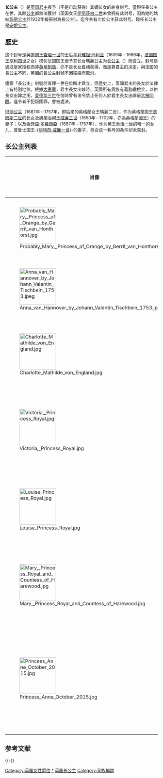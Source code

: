 {{noteTA
|1=zh-hans:伊丽莎白; zh-tw:伊麗莎白; zh-hk:伊利沙伯;
|2=zh-hans:雅莉珊德拉; zh-tw:雅莉珊德拉; zh-hk:雅麗珊;
|G1=PoliticiansUK 
|G2=PP
|G3=Country
}}
{{Other uses|subject=英国长公主|other=长公主的其他含义|長公主}}

'''长公主'''（{{lang-en|'''Princess Royal'''}}）是[[英国君主|英国君主]]授予（不是自动获得）其嫡长女的終身封号。當現任長公主在世，其餘[[公主|公主]]都無法獲封（英国女王[[伊丽莎白二世|伊丽莎白二世]]未曾拥有此封号，因為她的姑姑[[玛丽长公主_(哈伍德伯爵夫人)|玛丽公主]]於1932年被冊封為長公主）。迄今共有七位公主获此封号。现任长公主是[[安妮长公主|安妮公主]]。

== 歷史 ==
这个封号是英国国王[[查理一世_(英格蘭)|查理一世]]的王后[[法兰西的亨利埃塔·玛丽亚|亨莉雅妲·玛利亚]]（1609年－1669年，[[法国国王|法国国王]][[亨利四世_(法兰西)|亨利四世]]之女）模仿法国国王授予其长女瑪麗公主为[[法国长公主|长公主]]（{{lang-fr|'''Madame Royale'''}}）而设立。封号是通过皇家授权而非[[專利特許證|英皇制诰]]，亦不是长女自动获得，而是靠君主的决定。與法國的長公主不同，英國的長公主封號不因結婚而取消。

儘管「長公主」封號於查理一世在位時才建立，但歷史上，英國君主的長女於法律上有特別地位。根據[[大憲章|大憲章]]，君主長女出嫁時，英國所有貴族有義務繳稅金，以供長女出嫁之用。[[爱德华三世|爱德华三世]]在位時曾有法令禁止任何人於君主長女出嫁前[[性交|大被同眠]]。違令者干犯叛國罪，會被處決。

[[玛丽二世_(英格兰)|玛丽公主]]（1687年－1757年，即后来的英格蘭女王瑪麗二世），作为英格蘭国王[[詹姆斯二世_(英格蘭)|詹姆斯二世]]的长女及奧蘭治親王[[奥兰治亲王威廉三世|威廉三世]]（1650年－1702年，亦為英格蘭國王）的妻子；以及[[索菲亞·桃樂西婭_(漢諾威)|索菲亞·多蘿西亞]]（1687年－1757年），作为英王[[乔治一世_(英国)|乔治一世]]的唯一的女儿、普鲁士国王-{[[腓特烈·威廉一世|腓特烈·威廉一世]]}-的妻子，符合这一称号的条件却未获封。

== 长公主列表 ==
{| class="wikitable"
|-
! 肖像 !! 名諱 !! 生卒年 !! 期間 !! 君主（生父母） !! 配偶
|-
|[[File:Probably_Mary,_Princess_of_Orange_by_Gerrit_van_Honthorst.jpg|120px]] || [[瑪麗長公主_(奧蘭治親王妃)|玛丽长公主]]<br />({{lang|en|Mary}})|| 1631年 - 1660年 || 1642年 - 1660年 || [[查理一世_(英格蘭)|查理一世]]<br />({{lang|en|Charles I}}) || [[奥兰治亲王威廉二世|奥兰治亲王威廉二世]]（1626年－1650年）
|-
| [[File:Anna_van_Hannover_by_Johann_Valentin_Tischbein_1753.jpeg|120px]] || [[安妮長公主_(奧蘭治親王妃)|安妮长公主]] <br />({{lang|en|Anne}}) || 1709年 - 1759年 || 1727年 - 1759年 || [[乔治二世_(英国)|喬治二世]]<br />({{lang|en|George II}})　|| [[奥兰治亲王威廉四世|奥兰治亲王威廉四世]]（1754年－1816年）
|-
| [[File:Charlotte_Mathilde_von_England.jpg|120px]] || [[夏洛特長公主|夏洛特長公主]] <br />({{lang|en|Charlotte}}) || 1766年 - 1828年 || 1789年 - 1828年 || [[喬治三世|喬治三世]] <br />({{lang|en|George III}}) || [[符腾堡统治者列表|符腾堡国王]][[腓特烈一世_(符腾堡)|腓特烈一世]]（1754年－1816年）
|-
| [[File:Victoria,_Princess_Royal.jpg|120px]] || [[維多利亞長公主|維多利亞長公主]] <br />({{lang|en|Victoria}}) || 1840年 - 1901年 || 1841年 - 1901年 || [[维多利亚_(英国女王)|维多利亚女王]]<br />({{lang|en|Victoria}}) || [[德意志皇帝|德意志皇帝]]兼[[普鲁士君主列表|普鲁士国王]][[腓特烈三世_(普鲁士)|腓特烈三世]]（1831年－1888年）
|-
| [[File:Louise_Princess_Royal.jpg|120px]] || [[路易絲長公主|路易絲長公主]] <br />({{lang|en|Louise}}) || 1867年 - 1931年 || 1905年 - 1931年 || [[爱德华七世|爱德华七世]]<br />({{lang|en|Edward VII}}) ||[[第一代法夫公爵亚历山大·达夫|第一代法夫公爵亚历山大·达夫]]（1849年－1912年）
|-
| [[File:Mary,_Princess_Royal_and_Countess_of_Harewood.jpg|120px]] || [[玛丽长公主_(哈伍德伯爵夫人)|玛丽长公主]] <br />({{lang|en|Mary}}) || 1897年 - 1965年 || 1932年 - 1965年 || [[乔治五世|乔治五世]]<br />({{lang|en|George V}}) || [[第六代哈伍德伯爵亨利·拉塞爾斯|第六代哈伍德伯爵亨利·拉塞爾斯]]（1882年－1947年）
|-
| [[File:Princess_Anne_October_2015.jpg|120px]] || [[安妮长公主|安妮长公主]] <br />({{lang|en|Anne}}) || 1950年 - 　|| 1987年 - || [[伊丽莎白二世|伊丽莎白二世]]<br />({{lang|en|Elizabeth II}}) || 第一任：[[马克·菲利浦斯|马克·菲利浦斯]]（生于1948年）<br> 第二任：[[蒂莫西·劳伦斯|蒂莫西·劳伦斯]]（生于1955年）
|}

== 参考文献 ==
{{Reflist}}

{{-}}
{{英國長公主}}
{{英国王室头衔}}
[[Category:英国女性爵位|Category:英国女性爵位]]
[[Category:英国公主|*]]
[[Category:英国长公主|]]
[[Category:皇族稱謂|Category:皇族稱謂]]